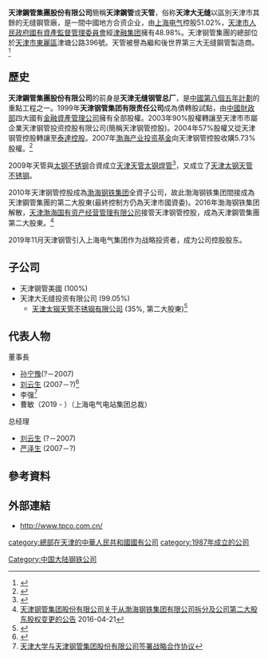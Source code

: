 {{Distinguish|天津市鋼管廠}}
'''天津鋼管集團股份有限公司'''簡稱'''天津鋼管'''或'''天管'''，俗称'''天津大无缝'''以區別天津市其餘的无缝鋼管廠，是一間中國地方合资企业，由[[上海电气|上海电气]]控股51.02%，[[天津市人民政府國有資產監督管理委員會|天津市人民政府國有資產監督管理委員會]]經[[津融集团|津融集团]]擁有48.98%。天津钢管集團的總部位於[[天津市|天津市]][[東麗區|東麗區]]津塘公路396號。天管被譽為繼{{link-en|特纳瑞斯|Tenaris}}和{{link-en|瓦卢瑞克|Vallourec}}後世界第三大无缝鋼管製造商。<ref>{{Cite web |url=http://finance.sina.com.cn/chanjing/gsnews/2016-06-01/doc-ifxsqyku0144060.shtml |title=渤钢千亿债务化解方案仍在博弈 企业一分为五 |accessdate=2016-10-15 |archive-date=2016-10-18 |archive-url=https://web.archive.org/web/20161018210733/http://finance.sina.com.cn/chanjing/gsnews/2016-06-01/doc-ifxsqyku0144060.shtml |dead-url=no }}</ref>

==歷史==
'''天津鋼管集團股份有限公司'''的前身是'''天津无缝钢管总厂'''，是[[第八個五年計劃_(中國)|中國第八個五年計劃]]的重點工程之一。1999年'''天津钢管集团有限责任公司'''成為債轉股試點，由[[中華人民共和國財政部|中國財政部]]四大國有[[金融資產管理公司|金融資產管理公司]]擁有全部股權。2003年90%股權轉讓至天津市市屬企業天津钢管投资控股有限公司(簡稱天津钢管控股)。2004年57%股權又從天津钢管控股轉讓至[[泰達控股|泰達控股]]。2007年[[渤海产业投资基金|渤海产业投资基金]]向天津钢管控股收購5.73%股權。<ref>{{Cite web |url=http://finance.people.com.cn/GB/6473798.html |title=渤海产业基金落定第一单力推天津钢管上市 |accessdate=2016-10-15 |archive-date=2016-10-19 |archive-url=https://web.archive.org/web/20161019013408/http://finance.people.com.cn/GB/6473798.html |dead-url=no }}</ref>

2009年天管與[[太钢不锈钢|太钢不锈钢]]合資成立[[天津天管太钢焊管|天津天管太钢焊管]]<ref>{{Cite web |url=http://www.cninfo.com.cn/finalpage/2009-04-30/51963525.PDF |title=山西太钢不锈钢股份有限公司关于投资设立天津天管太钢焊管有限公司的公告 |access-date=2016-10-15 |archive-url=https://web.archive.org/web/20161018212525/http://www.cninfo.com.cn/finalpage/2009-04-30/51963525.PDF |archive-date=2016-10-18 |dead-url=yes }}</ref>，又成立了[[天津太钢天管不锈钢|天津太钢天管不锈钢]]。

2010年天津钢管控股成為[[渤海钢铁集团|渤海钢铁集团]]全資子公司，故此渤海钢铁集团間接成為天津鋼管集團的第二大股東(最終控制方仍為天津市國資委)。2016年渤海钢铁集团解散，[[天津渤海国有资产经营管理有限公司|天津渤海国有资产经营管理有限公司]]接管天津钢管控股，成為天津鋼管集團第二大股東。<ref>[http://www.shclearing.com/xxpl/zdsxjqt/201604/t20160421_145271.html 天津钢管集团股份有限公司关于从渤海钢铁集团有限公司拆分及公司第二大股东股权变更的公告] {{Wayback|url=http://www.shclearing.com/xxpl/zdsxjqt/201604/t20160421_145271.html |date=20161019052327 }} 2016-04-21</ref>

2019年11月天津钢管引入上海电气集团作为战略投资者，成为公司控股股东。

==子公司==
* 天津钢管美國 (100%)
* 天津大无缝投资有限公司 (99.05%)
** [[天津太钢天管不锈钢有限公司|天津太钢天管不锈钢有限公司]] (35%, 第二大股東)<ref>{{Cite web |url=http://www.cninfo.com.cn/finalpage/2011-12-13/60316429.PDF |title=增资扩股协议 |access-date=2016-10-15 |archive-url=https://web.archive.org/web/20170222102357/http://www.cninfo.com.cn/finalpage/2011-12-13/60316429.PDF |archive-date=2017-02-22 |dead-url=yes }}</ref>
==代表人物==
董事長
* [[孙宁豫|孙宁豫]](?－2007)
* [[刘云生|刘云生]] (2007－?)<ref>{{Cite web |url=http://www.tjzfxxgk.gov.cn/tjep/ConInfoParticular.jsp?id=3124 |title=关于尹耀光等任免职务的通知 |access-date=2016-10-15 |archive-date=2016-10-18 |archive-url=https://web.archive.org/web/20161018221723/http://www.tjzfxxgk.gov.cn/tjep/ConInfoParticular.jsp?id=3124 |dead-url=yes }}</ref>
* 李强<ref>[http://天津大学.中国/newscenter/foreign_affairs/201401/t20140127_222463.htm 天津大学与天津钢管集团股份有限公司签署战略合作协议]{{dead link|date=2018年5月 |bot=InternetArchiveBot |fix-attempted=yes }}</ref>
* 曹敏（2019 - ）（上海电气电站集团总裁）
总经理
* [[刘云生|刘云生]] (?－2007)
* [[严泽生|严泽生]] (2007－?)

==參考資料==
<references/>

==外部連結==
* http://www.tpco.com.cn/{{Wayback|url=http://www.tpco.com.cn/ |date=20161013133801 }}

{{天津市市管國有企業}}

[[category:總部在天津的中華人民共和國國有公司|category:總部在天津的中華人民共和國國有公司]]
[[Category:中国大陆钢铁公司|Category:中国大陆钢铁公司]]
[[category:1987年成立的公司|category:1987年成立的公司]]